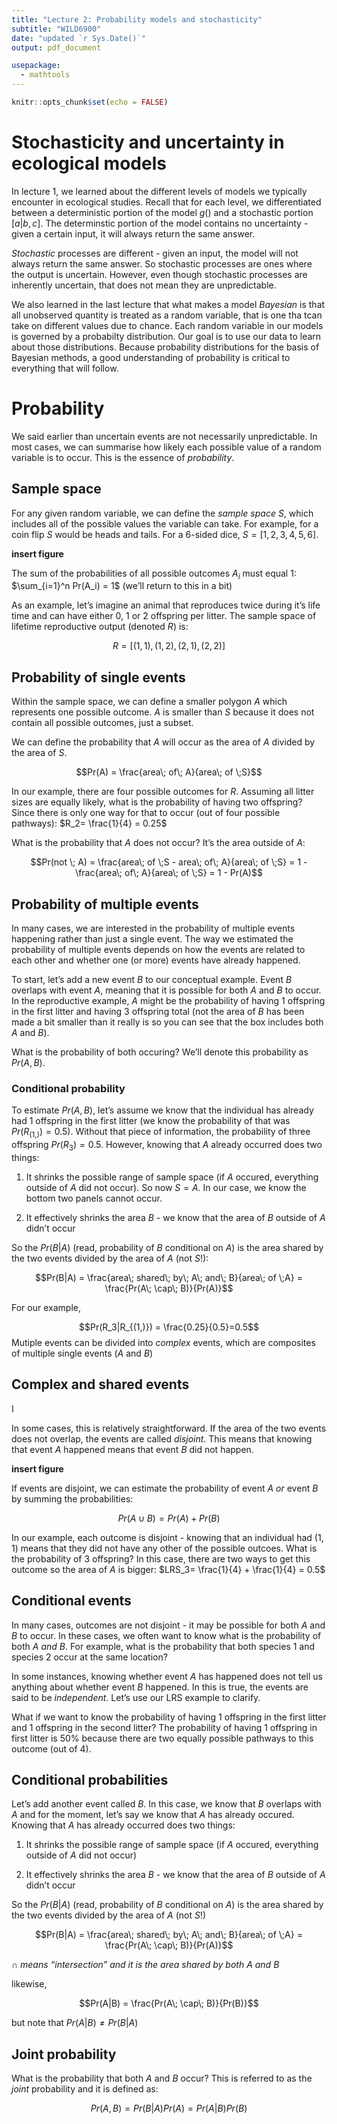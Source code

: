 ```yaml
---
title: "Lecture 2: Probability models and stochasticity"
subtitle: "WILD6900"
date: "updated `r Sys.Date()`"
output: pdf_document

usepackage:
  - mathtools
---
```


```r
knitr::opts_chunk$set(echo = FALSE)
```

# Stochasticity and uncertainty in ecological models

In lecture 1, we learned about the different levels of models we typically encounter in ecological studies. Recall that for each level, we differentiated between a deterministic portion of the model $g()$ and a stochastic portion $[a|b,c]$. The determinstic portion of the model contains no uncertainty - given a certain input, it will always return the same answer. 

*Stochastic* processes are different - given an input, the model will not always return the same answer. So stochastic processes are ones where the output is uncertain. However, even though stochastic processes are inherently uncertain, that does not mean they are unpredictable.   

We also learned in the last lecture that what makes a model *Bayesian* is that all unobserved quantity is treated as a random variable, that is one tha tcan take on different values due to chance. Each random variable in our models is governed by a probabilty distribution. Our goal is to use our data to learn about those distributions. Because probability distributions for the basis of Bayesian methods, a good understanding of probability is critical to everything that will follow. 

# Probability

We said earlier than uncertain events are not necessarily unpredictable. In most cases, we can summarise how likely each possible value of a random variable is to occur. This is the essence of *probability*.  

## Sample space

For any given random variable, we can define the *sample space* $S$, which includes all of the possible values the variable can take. For example, for a coin flip $S$ would be heads and tails. For a 6-sided dice, $S = [1,2,3,4,5,6]$.  

**insert figure**

The sum of the probabilities of all possible outcomes $A_i$ must equal 1: $\sum_{i=1}^n Pr(A_i) = 1$ (we'll return to this in a bit)

As an example, let's imagine an animal that reproduces twice during it's life time and can have either 0, 1 or 2 offspring per litter. The sample space of lifetime reproductive output (denoted $R$) is:

$$R=[(1,1), (1,2), (2,1), (2,2)]$$

## Probability of single events

Within the sample space, we can define a smaller polygon $A$ which represents one possible outcome. $A$ is smaller than $S$ because it does not contain all possible outcomes, just a subset. 

We can define the probability that $A$ will occur as the area of $A$ divided by the area of $S$. 

$$Pr(A) = \frac{area\; of\; A}{area\; of \;S}$$

In our example, there are four possible outcomes for $R$. Assuming all litter sizes are equally likely, what is the probability of having two offspring? Since there is only one way for that to occur (out of four possible pathways): $R_2= \frac{1}{4} = 0.25$

What is the probability that $A$ does not occur? It's the area outside of $A$:

$$Pr(not \; A) = \frac{area\; of \;S - area\; of\; A}{area\; of \;S} = 1 - \frac{area\; of\; A}{area\; of \;S} = 1 - Pr(A)$$

## Probability of multiple events

In many cases, we are interested in the probability of multiple events happening rather than just a single event. The way we estimated the probability of multiple events depends on how the events are related to each other and whether one (or more) events have already happened. 

To start, let's add a new event $B$ to our conceptual example. Event $B$ overlaps with event $A$, meaning that it is possible for both $A$ and $B$ to occur. In the reproductive example, $A$ might be the probability of having 1 offspring in the first litter and having 3 offspring total (not the area of $B$ has been made a bit smaller than it really is so you can see that the box includes both $A$ and $B$).  

What is the probability of both occuring? We'll denote this probability as $Pr(A,B)$. 

### Conditional probability

To estimate $Pr(A,B)$, let's assume we know that the individual has already had 1 offspring in the first litter (we know the probability of that was $Pr(R_{(1,)}) = 0.5$). Without that piece of information, the probability of three offspring $Pr(R_3) = 0.5$. However, knowing that $A$ already occurred does two things: 

1) It shrinks the possible range of sample space (if $A$ occured, everything outside of $A$ did not occur). So now $S = A$. In our case, we know the bottom two panels cannot occur.

2) It effectively shrinks the area $B$ - we know that the area of $B$ outside of $A$ didn't occur

So the $Pr(B|A)$ (read, probability of $B$ conditional on $A$) is the area shared by the two events divided by the area of $A$ (not $S$!):

$$Pr(B|A) = \frac{area\; shared\; by\; A\; and\; B}{area\; of \;A} = \frac{Pr(A\; \cap\; B)}{Pr(A)}$$

For our example, 

$$Pr(R_3|R_{(1,)}) = \frac{0.25}{0.5}=0.5$$
Mutiple events can be divided into *complex* events, which are composites of multiple single events ($A$ and $B$)

## Complex and shared events

I


In some cases, this is relatively straightforward. If the area of the two events does not overlap, the events are called *disjoint*. This means that knowing that event $A$ happened means that event $B$ did not happen. 

**insert figure**

If events are disjoint, we can estimate the probability of event $A$ *or* event $B$ by summing the probabilities:

$$Pr(A \cup B) = Pr(A) + Pr(B)$$



In our example, each outcome is disjoint - knowing that an individual had $(1,1)$ means that they did not have any other of the possible outcoes. What is the probability of 3 offspring? In this case, there are two ways to get this outcome so the area of $A$ is bigger: $LRS_3= \frac{1}{4} + \frac{1}{4} = 0.5$

## Conditional events

In many cases, outcomes are not disjoint - it may be possible for both $A$ and $B$ to occur. In these cases, we often want to know what is the probability of both $A$ *and* $B$. For example, what is the probability that both species 1 and species 2 occur at the same location?  



In some instances, knowing whether event $A$ has happened does not tell us anything about whether event $B$ happened. In this is true, the events are said to be *independent*. Let's use our LRS example to clarify.  

What if we want to know the probability of having 1 offspring in the first litter and 1 offspring in the second litter? The probability of having 1 offspring in first litter is 50% because there are two equally possible pathways to this outcome (out of 4). 


## Conditional probabilities

Let's add another event called $B$. In this case, we know that $B$ overlaps with $A$ and for the moment, let's say we know that $A$ has already occured. Knowing that $A$ has already occurred does two things:

1) It shrinks the possible range of sample space (if $A$ occured, everything outside of $A$ did not occur)

2) It effectively shrinks the area $B$ - we know that the area of $B$ outside of $A$ didn't occur

So the $Pr(B|A)$ (read, probability of $B$ conditional on $A$) is the area shared by the two events divided by the area of $A$ (not $S$!)

$$Pr(B|A) = \frac{area\; shared\; by\; A\; and\; B}{area\; of \;A} = \frac{Pr(A\; \cap\; B)}{Pr(A)}$$

*$\cap$ means "intersection" and it is the area shared by both $A$ and $B$*

likewise, 

$$Pr(A|B) = \frac{Pr(A\; \cap\; B)}{Pr(B)}$$

but note that $Pr(A|B) \neq Pr(B|A)$

## Joint probability

What is the probability that both $A$ and $B$ occur? This is referred to as the *joint* probability and it is defined as:

$$Pr(A,B) = Pr(B|A)Pr(A) = Pr(A|B)Pr(B)$$




